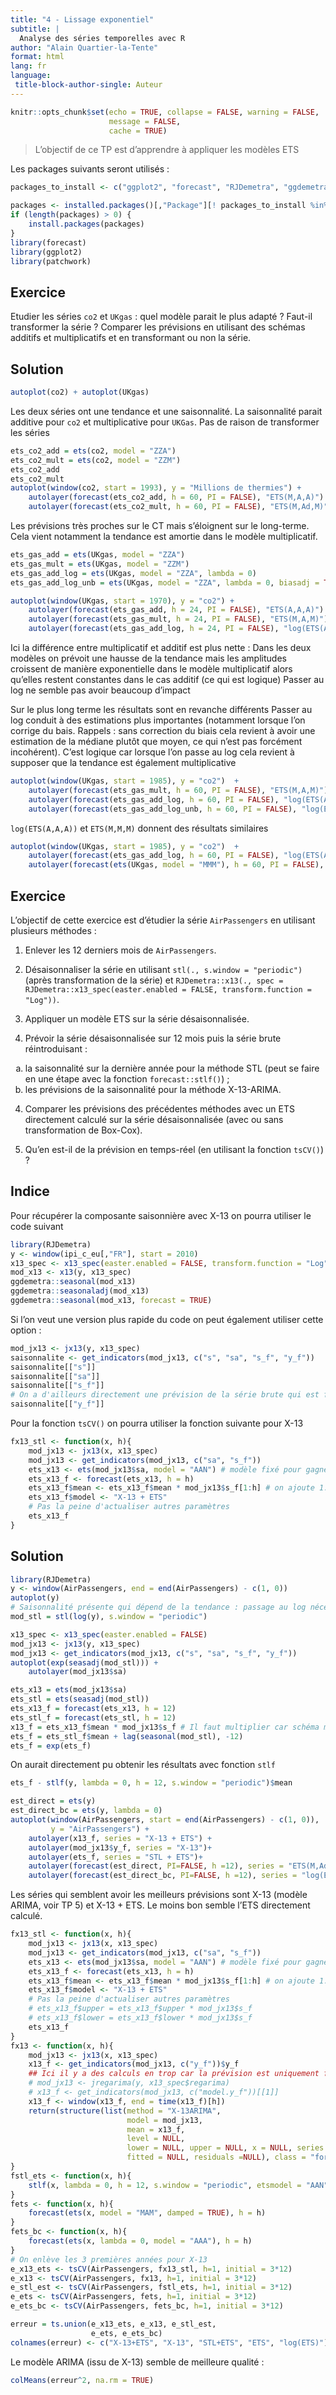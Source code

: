 ```yaml
---
title: "4 - Lissage exponentiel"
subtitle: |
  Analyse des séries temporelles avec R
author: "Alain Quartier-la-Tente"
format: html
lang: fr
language: 
 title-block-author-single: Auteur
---
```


```r
knitr::opts_chunk$set(echo = TRUE, collapse = FALSE, warning = FALSE,
					  message = FALSE,
					  cache = TRUE)
```

> L'objectif de ce TP est d'apprendre à appliquer les modèles ETS

Les packages suivants seront utilisés :

```r
packages_to_install <- c("ggplot2", "forecast", "RJDemetra", "ggdemetra")

packages <- installed.packages()[,"Package"][! packages_to_install %in% installed.packages()[,"Package"]]
if (length(packages) > 0) {
	install.packages(packages)
}
library(forecast)
library(ggplot2)
library(patchwork)
```

::: callout-note
## Exercice
Etudier les séries `co2` et `UKgas` : quel modèle parait le plus adapté ?
Faut-il transformer la série ?
Comparer les prévisions en utilisant des schémas additifs et multiplicatifs et en transformant ou non la série.
:::

::: {.callout-tip collapse="true"}
## Solution
```r
autoplot(co2) + autoplot(UKgas)
```
Les deux séries ont une tendance et une saisonnalité. 
La saisonnalité parait additive pour `co2` et multiplicative pour `UKGas`. Pas de raison de transformer les séries

```r
ets_co2_add = ets(co2, model = "ZZA")
ets_co2_mult = ets(co2, model = "ZZM")
ets_co2_add
ets_co2_mult
autoplot(window(co2, start = 1993), y = "Millions de thermies") +
	autolayer(forecast(ets_co2_add, h = 60, PI = FALSE), "ETS(M,A,A)") +
	autolayer(forecast(ets_co2_mult, h = 60, PI = FALSE), "ETS(M,Ad,M)")
```
Les prévisions très proches sur le CT mais s'éloignent sur le long-terme.
Cela vient notamment la tendance est amortie dans le modèle multiplicatif.
```r
ets_gas_add = ets(UKgas, model = "ZZA")
ets_gas_mult = ets(UKgas, model = "ZZM")
ets_gas_add_log = ets(UKgas, model = "ZZA", lambda = 0)
ets_gas_add_log_unb = ets(UKgas, model = "ZZA", lambda = 0, biasadj = TRUE)

autoplot(window(UKgas, start = 1970), y = "co2") +
	autolayer(forecast(ets_gas_add, h = 24, PI = FALSE), "ETS(A,A,A)") +
	autolayer(forecast(ets_gas_mult, h = 24, PI = FALSE), "ETS(M,A,M)") +
	autolayer(forecast(ets_gas_add_log, h = 24, PI = FALSE), "log(ETS(A,A,A))") 
```

Ici la différence entre multiplicatif et additif est plus nette :
Dans les deux modèles on prévoit une hausse de la tendance mais les amplitudes croissent de manière exponentielle dans le modèle multiplicatif
alors qu'elles restent constantes dans le cas additif (ce qui est logique)
Passer au log ne semble pas avoir beaucoup d'impact

Sur le plus long terme les résultats sont en revanche différents
Passer au log conduit à des estimations plus importantes (notamment lorsque l'on corrige du bais. Rappels : sans correction du biais cela revient à avoir une estimation de la médiane plutôt que moyen, ce qui n'est pas forcément incohérent).
C'est logique car lorsque l'on passe au log cela revient à supposer que la tendance est également multiplicative
```r
autoplot(window(UKgas, start = 1985), y = "co2")  +
	autolayer(forecast(ets_gas_mult, h = 60, PI = FALSE), "ETS(M,A,M)") +
	autolayer(forecast(ets_gas_add_log, h = 60, PI = FALSE), "log(ETS(A,A,A))") +
	autolayer(forecast(ets_gas_add_log_unb, h = 60, PI = FALSE), "log(ETS(A,A,A)) corrigé biais")
```
`log(ETS(A,A,A))` et `ETS(M,M,M)` donnent des résultats similaires
```r
autoplot(window(UKgas, start = 1985), y = "co2")  +
	autolayer(forecast(ets_gas_add_log, h = 60, PI = FALSE), "log(ETS(A,A,A))") +
	autolayer(forecast(ets(UKgas, model = "MMM"), h = 60, PI = FALSE), "ETS(M,M,M)")
```
:::

::: callout-note
## Exercice
L'objectif de cette exercice est d'étudier la série `AirPassengers` en utilisant plusieurs méthodes :

1.  Enlever les 12 derniers mois de `AirPassengers`.

2.  Désaisonnaliser la série en utilisant `stl(., s.window = "periodic")` (après transformation de la série) et `RJDemetra::x13(., spec = RJDemetra::x13_spec(easter.enabled = FALSE, transform.function = "Log"))`.

3.  Appliquer un modèle ETS sur la série désaisonnalisée.

4.  Prévoir la série désaisonnalisée sur 12 mois puis la série brute réintroduisant :

a.  la saisonnalité sur la dernière année pour la méthode STL (peut se faire en une étape avec la fonction `forecast::stlf()`) ;\
b.  les prévisions de la saisonnalité pour la méthode X-13-ARIMA.

4.  Comparer les prévisions des précédentes méthodes avec un ETS directement calculé sur la série désaisonnalisée (avec ou sans transformation de Box-Cox).

5.  Qu'en est-il de la prévision en temps-réel (en utilisant la fonction `tsCV()`) ?
:::

::: {.callout-caution collapse="true"}
## Indice
Pour récupérer la composante saisonnière avec X-13 on pourra utiliser le code suivant
```r
library(RJDemetra)
y <- window(ipi_c_eu[,"FR"], start = 2010)
x13_spec <- x13_spec(easter.enabled = FALSE, transform.function = "Log")
mod_x13 <- x13(y, x13_spec)
ggdemetra::seasonal(mod_x13)
ggdemetra::seasonaladj(mod_x13)
ggdemetra::seasonal(mod_x13, forecast = TRUE)
```
Si l'on veut une version plus rapide du code on peut également utiliser cette option :

```r
mod_jx13 <- jx13(y, x13_spec)
saisonnalite <- get_indicators(mod_jx13, c("s", "sa", "s_f", "y_f"))
saisonnalite[["s"]]
saisonnalite[["sa"]]
saisonnalite[["s_f"]]
# On a d'ailleurs directement une prévision de la série brute qui est faite par modèle ARIMA
saisonnalite[["y_f"]]
```
Pour la fonction `tsCV()` on pourra utiliser la fonction suivante pour X-13
```r
fx13_stl <- function(x, h){
	mod_jx13 <- jx13(x, x13_spec)
	mod_jx13 <- get_indicators(mod_jx13, c("sa", "s_f"))
	ets_x13 <- ets(mod_jx13$sa, model = "AAN") # modèle fixé pour gagner du temps
	ets_x13_f <- forecast(ets_x13, h = h)
	ets_x13_f$mean <- ets_x13_f$mean * mod_jx13$s_f[1:h] # on ajoute 1:h pour éviter quelques bugs
	ets_x13_f$model <- "X-13 + ETS"
	# Pas la peine d'actualiser autres paramètres
	ets_x13_f
}
```
:::

::: {.callout-tip collapse="true"}
## Solution
```r
library(RJDemetra)
y <- window(AirPassengers, end = end(AirPassengers) - c(1, 0))
autoplot(y)
# Saisonnalité présente qui dépend de la tendance : passage au log nécessaire pour STL
mod_stl = stl(log(y), s.window = "periodic")

x13_spec <- x13_spec(easter.enabled = FALSE)
mod_jx13 <- jx13(y, x13_spec)
mod_jx13 <- get_indicators(mod_jx13, c("s", "sa", "s_f", "y_f"))
autoplot(exp(seasadj(mod_stl))) + 
	autolayer(mod_jx13$sa)

ets_x13 = ets(mod_jx13$sa)
ets_stl = ets(seasadj(mod_stl))
ets_x13_f = forecast(ets_x13, h = 12)
ets_stl_f = forecast(ets_stl, h = 12)
x13_f = ets_x13_f$mean * mod_jx13$s_f # Il faut multiplier car schéma multiplicatif
ets_f = ets_stl_f$mean + lag(seasonal(mod_stl), -12)
ets_f = exp(ets_f)
```

On aurait directement pu obtenir les résultats avec fonction `stlf`
```r
ets_f - stlf(y, lambda = 0, h = 12, s.window = "periodic")$mean

est_direct = ets(y)
est_direct_bc = ets(y, lambda = 0)
autoplot(window(AirPassengers, start = end(AirPassengers) - c(1, 0)),
		 y = "AirPassengers") +
	autolayer(x13_f, series = "X-13 + ETS") +
	autolayer(mod_jx13$y_f, series = "X-13")+ 
	autolayer(ets_f, series = "STL + ETS")+ 
	autolayer(forecast(est_direct, PI=FALSE, h =12), series = "ETS(M,Ad,M)")+ 
	autolayer(forecast(est_direct_bc, PI=FALSE, h =12), series = "log(ETS(A,N,A))")
```
Les séries qui semblent avoir les meilleurs prévisions sont X-13 (modèle ARIMA, voir TP 5) et X-13 + ETS. 
Le moins bon semble l'ETS directement calculé.
```r
fx13_stl <- function(x, h){
	mod_jx13 <- jx13(x, x13_spec)
	mod_jx13 <- get_indicators(mod_jx13, c("sa", "s_f"))
	ets_x13 <- ets(mod_jx13$sa, model = "AAN") # modèle fixé pour gagner du temps
	ets_x13_f <- forecast(ets_x13, h = h)
	ets_x13_f$mean <- ets_x13_f$mean * mod_jx13$s_f[1:h] # on ajoute 1:h pour éviter quelques bugs
	ets_x13_f$model <- "X-13 + ETS"
	# Pas la peine d'actualiser autres paramètres
	# ets_x13_f$upper = ets_x13_f$upper * mod_jx13$s_f
	# ets_x13_f$lower = ets_x13_f$lower * mod_jx13$s_f
	ets_x13_f
}
fx13 <- function(x, h){
	mod_jx13 <- jx13(x, x13_spec)
	x13_f <- get_indicators(mod_jx13, c("y_f"))$y_f
	## Ici il y a des calculs en trop car la prévision est uniquement faite avec le pré-ajustement, on pourrait encore optimiser en ne faisant que le pré-ajustement
	# mod_jx13 <- jregarima(y, x13_spec$regarima)
	# x13_f <- get_indicators(mod_jx13, c("model.y_f"))[[1]]
	x13_f <- window(x13_f, end = time(x13_f)[h])
	return(structure(list(method = "X-13ARIMA", 
						  model = mod_jx13, 
						  mean = x13_f,
						  level = NULL, 
						  lower = NULL, upper = NULL, x = NULL, series = NULL, 
						  fitted = NULL, residuals =NULL), class = "forecast"))
}
fstl_ets <- function(x, h){
	stlf(x, lambda = 0, h = 12, s.window = "periodic", etsmodel = "AAN")
}
fets <- function(x, h){
	forecast(ets(x, model = "MAM", damped = TRUE), h = h)
}
fets_bc <- function(x, h){
	forecast(ets(x, lambda = 0, model = "AAA"), h = h)
}
# On enlève les 3 premières années pour X-13
e_x13_ets <- tsCV(AirPassengers, fx13_stl, h=1, initial = 3*12)
e_x13 <- tsCV(AirPassengers, fx13, h=1, initial = 3*12)
e_stl_est <- tsCV(AirPassengers, fstl_ets, h=1, initial = 3*12)
e_ets <- tsCV(AirPassengers, fets, h=1, initial = 3*12)
e_ets_bc <- tsCV(AirPassengers, fets_bc, h=1, initial = 3*12)

erreur = ts.union(e_x13_ets, e_x13, e_stl_est,
				  e_ets, e_ets_bc)
colnames(erreur) <- c("X-13+ETS", "X-13", "STL+ETS", "ETS", "log(ETS)")
```
Le modèle ARIMA (issu de X-13) semble de meilleure qualité :
```r
colMeans(erreur^2, na.rm = TRUE)
```
:::
